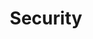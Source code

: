 ---
title: "Security"
description: "We understand that game code is your most valued IP. We take your security and your trust in Bezi very seriously. This page outlines how we approach security for Bezi Sidekick."
---